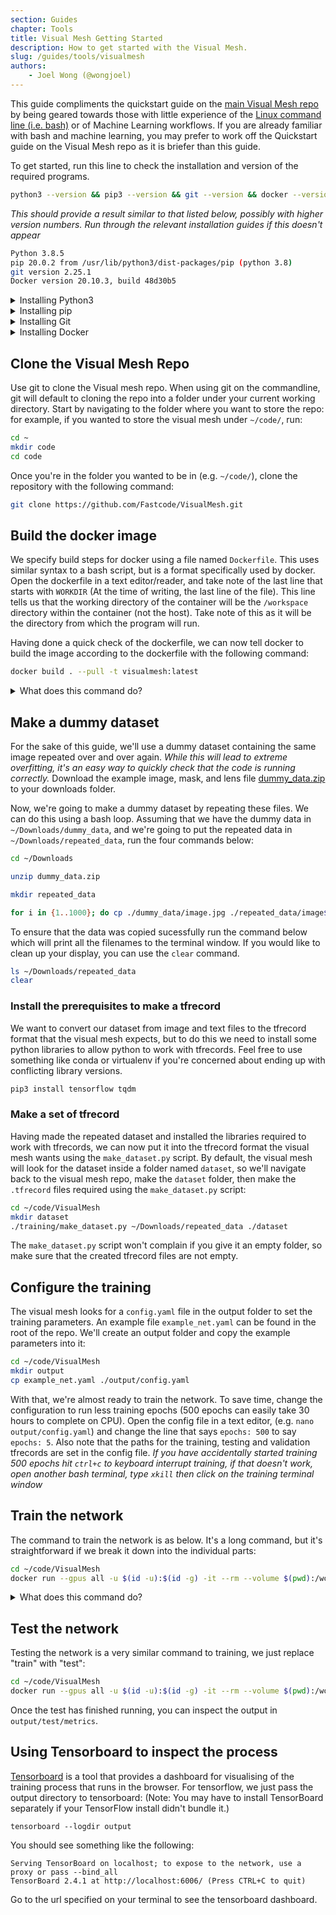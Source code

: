 ```yaml
---
section: Guides
chapter: Tools
title: Visual Mesh Getting Started
description: How to get started with the Visual Mesh.
slug: /guides/tools/visualmesh
authors:
    - Joel Wong (@wongjoel)
---
```



This guide compliments the quickstart guide on the [main Visual Mesh repo](https://github.com/Fastcode/VisualMesh) by being geared towards those with little experience of the [Linux command line (i.e. bash)](https://ubuntu.com/tutorials/command-line-for-beginners#1-overview) or of Machine Learning workflows. If you are already familiar with bash and machine learning, you may prefer to work off the Quickstart guide on the Visual Mesh repo as it is briefer than this guide.

To get started, run this line to check the installation and version of the required programs.

```bash
python3 --version && pip3 --version && git --version && docker --version
```

_This should provide a result similar to that listed below, possibly with higher version numbers. Run through the relevant installation guides if this doesn't appear_

```bash
Python 3.8.5
pip 20.0.2 from /usr/lib/python3/dist-packages/pip (python 3.8)
git version 2.25.1
Docker version 20.10.3, build 48d30b5
```

<details>

<summary>Installing Python3</summary>

The script to build the dataset is written in Python. When using Ubuntu, the simplest way to install Python is to use the APT package manager. Run `sudo apt install python3` to have APT install to the most recent version of Python 3 for your system.

</details>

<details>

<summary>Installing pip</summary>

Pip is the default package manager for Python. In systems with both Python2 and Python3, the pip3 specifically invokes the pip tied to the Python3. Because Ubuntu packages pip separately from Python, you may have to install it specifically by running `sudo apt install python3-pip`.

</details>

<details>

<summary>Installing Git</summary>

While you don't strictly need to use git to download the Visual Mesh repo (e.g. you could just download it from github's web interface), git is the recommended way to get and manage the code from the repo. The git command line interface is installed on Ubuntu with APT by running `sudo apt install git`. If you prefer a GUI for git, try [GitKraken](https://support.gitkraken.com/how-to-install/).

</details>

<details>

<summary>Installing Docker</summary>

Docker is the container system that we use for standardised software environments at NUbots, to install it, [check out the documentation](https://docs.docker.com/engine/install/), as the version packaged by Ubuntu often lags behind the official version. Be sure to ask on Slack if you've got any questions.

</details>

## Clone the Visual Mesh Repo

Use git to clone the Visual mesh repo. When using git on the commandline, git will default to cloning the repo into a folder under your current working directory. Start by navigating to the folder where you want to store the repo: for example, if you wanted to store the visual mesh under `~/code/`, run:

```bash
cd ~
mkdir code
cd code
```

Once you're in the folder you wanted to be in (e.g. `~/code/`), clone the repository with the following command:

```bash
git clone https://github.com/Fastcode/VisualMesh.git
```

## Build the docker image

We specify build steps for docker using a file named `Dockerfile`. This uses similar syntax to a bash script, but is a format specifically used by docker. Open the dockerfile in a text editor/reader, and take note of the last line that starts with `WORKDIR` (At the time of writing, the last line of the file). This line tells us that the working directory of the container will be the `/workspace` directory within the container (not the host). Take note of this as it will be the directory from which the program will run.

Having done a quick check of the dockerfile, we can now tell docker to build the image according to the dockerfile with the following command:

```bash
docker build . --pull -t visualmesh:latest
```

<details>

<summary>What does this command do?</summary>

- `docker` is the call to docker
- `build` is the main command being sent to docker
- `.` is telling docker that the build context is the current directory. Docker will look for a file named `Dockerfile` in the build context telling it what to build (so in this case, the current directory).
- `--pull` tells docker to always attempt to pull a newer version of the image
- `-t visualmesh:latest` tells docker that we want to tag the built image as `visualmesh:latest`. We'll see later that when we tell docker to run a container, that we tell docker which image to use by referencing this tag.

</details>

## Make a dummy dataset

For the sake of this guide, we'll use a dummy dataset containing the same image repeated over and over again. _While this will lead to extreme overfitting, it's an easy way to quickly check that the code is running correctly._ Download the example image, mask, and lens file [dummy_data.zip](assets/dummy_data.zip) to your downloads folder.

Now, we're going to make a dummy dataset by repeating these files. We can do this using a bash loop. Assuming that we have the dummy data in `~/Downloads/dummy_data`, and we're going to put the repeated data in `~/Downloads/repeated_data`, run the four commands below:

```bash
cd ~/Downloads

unzip dummy_data.zip

mkdir repeated_data

for i in {1..1000}; do cp ./dummy_data/image.jpg ./repeated_data/image${i}.jpg && cp ./dummy_data/mask.png ./repeated_data/mask${i}.png && cp ./dummy_data/lens.yaml ./repeated_data/lens${i}.yaml; done
```

To ensure that the data was copied sucessfully run the command below which will print all the filenames to the terminal window. If you would like to clean up your display, you can use the `clear` command.

```bash
ls ~/Downloads/repeated_data
clear
```

### Install the prerequisites to make a tfrecord

We want to convert our dataset from image and text files to the tfrecord format that the visual mesh expects, but to do this we need to install some python libraries to allow python to work with tfrecords. Feel free to use something like conda or virtualenv if you're concerned about ending up with conflicting library versions.

```bash
pip3 install tensorflow tqdm
```

### Make a set of tfrecord

Having made the repeated dataset and installed the libraries required to work with tfrecords, we can now put it into the tfrecord format the visual mesh wants using the `make_dataset.py` script. By default, the visual mesh will look for the dataset inside a folder named `dataset`, so we'll navigate back to the visual mesh repo, make the `dataset` folder, then make the `.tfrecord` files required using the `make_dataset.py` script:

```bash
cd ~/code/VisualMesh
mkdir dataset
./training/make_dataset.py ~/Downloads/repeated_data ./dataset
```

<Alert type='info'>

The `make_dataset.py` script won't complain if you give it an empty folder, so make sure that the created tfrecord files are not empty.

</Alert>

## Configure the training

The visual mesh looks for a `config.yaml` file in the output folder to set the training parameters. An example file `example_net.yaml` can be found in the root of the repo. We'll create an output folder and copy the example parameters into it:

```bash
cd ~/code/VisualMesh
mkdir output
cp example_net.yaml ./output/config.yaml
```

With that, we're almost ready to train the network. To save time, change the configuration to run less training epochs (500 epochs can easily take 30 hours to complete on CPU). Open the config file in a text editor, (e.g. `nano output/config.yaml`) and change the line that says `epochs: 500` to say `epochs: 5`. Also note that the paths for the training, testing and validation tfrecords are set in the config file. _If you have accidentally started training 500 epochs hit `ctrl+c` to keyboard interrupt training, if that doesn't work, open another bash terminal, type `xkill` then click on the training terminal window_

## Train the network

The command to train the network is as below. It's a long command, but it's straightforward if we break it down into the individual parts:

```bash
cd ~/code/VisualMesh
docker run --gpus all -u $(id -u):$(id -g) -it --rm --volume $(pwd):/workspace visualmesh:latest ./mesh.py train output
```

<details>

<summary>What does this command do?</summary>

- `docker` is the call to docker
- `run` is the main command being sent to docker
- `--gpus all` tells docker to use the gpus from your system (remove `--gpus all` if you're running on a system without a GPU)
- `-it` tells docker to run in interactive mode with a terminal
- `--rm` tells docker to automatically clean up the temporary files associated with this container
- `--volume $(pwd):/workspace` tells docker to mount the current working directory as `/workspace` inside the container
- `visualmesh:latest` tells docker which image we want to run (note that we built this image and gave it this name in an earlier step)
- `./mesh.py train output` is the command to run inside the container, so we're passing the command `train` with the path `output` to the `mesh.py` script. Note that the filesystem inside the container is different to the filesystem outside of the container, but that due to the `--volume` flag, the current working directory is mounted at `/workspace`, so in this example, the `output` folder ends up being the one in the code directory.

</details>

## Test the network

Testing the network is a very similar command to training, we just replace "train" with "test":

```bash
cd ~/code/VisualMesh
docker run --gpus all -u $(id -u):$(id -g) -it --rm --volume $(pwd):/workspace visualmesh:latest ./mesh.py test output
```

Once the test has finished running, you can inspect the output in `output/test/metrics`.

## Using Tensorboard to inspect the process

[Tensorboard](https://www.tensorflow.org/tensorboard) is a tool that provides a dashboard for visualising of the training process that runs in the browser. For tensorflow, we just pass the output directory to tensorboard: (Note: You may have to install TensorBoard separately if your TensorFlow install didn't bundle it.)

`tensorboard --logdir output`

You should see something like the following:

```
Serving TensorBoard on localhost; to expose to the network, use a proxy or pass --bind_all
TensorBoard 2.4.1 at http://localhost:6006/ (Press CTRL+C to quit)
```

Go to the url specified on your terminal to see the tensorboard dashboard.
